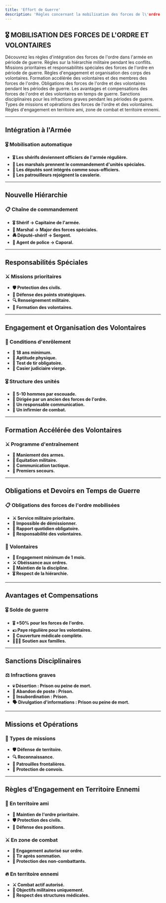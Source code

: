 ```yaml
---
title: 'Effort de Guerre'
description: 'Règles concernant la mobilisation des forces de l\'ordre et des volontaires en temps de guerre sur Red Frontier'
---
```


## 🎖️ MOBILISATION DES FORCES DE L'ORDRE ET VOLONTAIRES

<CardGroup cols={2}>
  <Card title="Forces de l'Ordre en Temps de Guerre - Intégration à l'Armée" icon="shield" href="#integration-armee">
    Découvrez les règles d'intégration des forces de l'ordre dans l'armée en période de guerre.
  </Card>

  <Card title="Forces de l'Ordre en Temps de Guerre - Nouvelle Hiérarchie" icon="list-ol" href="#nouvelle-hierarchie">
    Règles sur la hiérarchie militaire pendant les conflits.
  </Card>

  <Card title="Forces de l'Ordre en Temps de Guerre - Responsabilités Spéciales" icon="tasks" href="#responsabilites-speciales">
    Missions prioritaires et responsabilités spéciales des forces de l'ordre en période de guerre.
  </Card>

  <Card title="Corps des Volontaires - Engagement et Organisation" icon="user-plus" href="#engagement-volontaires">
    Règles d'engagement et organisation des corps des volontaires.
  </Card>

  <Card title="Corps des Volontaires - Formation Accélérée" icon="school" href="#formation-volontaires">
    Formation accélérée des volontaires et des membres des forces de l'ordre.
  </Card>

  <Card title="Règles Spéciales en Temps de Guerre - Obligations et Devoirs" icon="clipboard" href="#obligations-devoirs">
    Obligations des forces de l'ordre et des volontaires pendant les périodes de guerre.
  </Card>

  <Card title="Avantages et Compensations - Forces de l'Ordre et Volontaires" icon="money-bill-wave" href="#avantages-compensations">
    Les avantages et compensations des forces de l'ordre et des volontaires en temps de guerre.
  </Card>

  <Card title="Sanctions Disciplinaires" icon="gavel" href="#sanctions-disciplinaires">
    Sanctions disciplinaires pour les infractions graves pendant les périodes de guerre.
  </Card>

  <Card title="Missions et Opérations" icon="crosshairs" href="#missions-operations">
    Types de missions et opérations des forces de l'ordre et des volontaires.
  </Card>

  <Card title="Règles d'Engagement - En Territoire Ennemi" icon="crosshairs" href="#regles-engagement">
    Règles d'engagement en territoire ami, zone de combat et territoire ennemi.
  </Card>
</CardGroup>

---

## Intégration à l'Armée

### 🎖️ Mobilisation automatique

- **🎖️ Les shérifs deviennent officiers de l'armée régulière.**
- **🤠 Les marshals prennent le commandement d'unités spéciales.**
- **🚓 Les députés sont intégrés comme sous-officiers.**
- **🐎 Les patrouilleurs rejoignent la cavalerie.**

---

## Nouvelle Hiérarchie

### 📋 Chaîne de commandement

- **🎖️ Shérif → Capitaine de l'armée.**
- **🎯 Marshal → Major des forces spéciales.**
- **🚔 Député-shérif → Sergent.**
- **👮 Agent de police → Caporal.**

---

## Responsabilités Spéciales

### ⚔️ Missions prioritaires

- **🛡️ Protection des civils.**
- **🏰 Défense des points stratégiques.**
- **🔍 Renseignement militaire.**
- **👥 Formation des volontaires.**

---

## Engagement et Organisation des Volontaires

### 🤠 Conditions d'enrôlement

- **🔞 18 ans minimum.**
- **💪 Aptitude physique.**
- **🎯 Test de tir obligatoire.**
- **📜 Casier judiciaire vierge.**

### 🎖️ Structure des unités

- **🎯 5-10 hommes par escouade.**
- **👑 Dirigée par un ancien des forces de l'ordre.**
- **📡 Un responsable communication.**
- **🏥 Un infirmier de combat.**

---

## Formation Accélérée des Volontaires

### ⚔️ Programme d'entraînement

- **🎯 Maniement des armes.**
- **🐎 Équitation militaire.**
- **📡 Communication tactique.**
- **🏥 Premiers secours.**

---

## Obligations et Devoirs en Temps de Guerre

### 📋 Obligations des forces de l'ordre mobilisées

- **⚔️ Service militaire prioritaire.**
- **🚫 Impossible de démissionner.**
- **📝 Rapport quotidien obligatoire.**
- **👥 Responsabilité des volontaires.**

### 🤠 Volontaires

- **📜 Engagement minimum de 1 mois.**
- **⚔️ Obéissance aux ordres.**
- **🎯 Maintien de la discipline.**
- **🎖️ Respect de la hiérarchie.**

---

## Avantages et Compensations

### 🎖️ Solde de guerre

- **🎖️ +50% pour les forces de l'ordre.**
- **💵 Paye régulière pour les volontaires.**
- **🏥 Couverture médicale complète.**
- **👨‍👧‍👦 Soutien aux familles.**

---

## Sanctions Disciplinaires

### ⚖️ Infractions graves

- **💀 Désertion : Prison ou peine de mort.**
- **🏃 Abandon de poste : Prison.**
- **👥 Insubordination : Prison.**
- **🗣️ Divulgation d'informations : Prison ou peine de mort.**

---

## Missions et Opérations

### 🎯 Types de missions

- **🛡️ Défense de territoire.**
- **🔍 Reconnaissance.**
- **🚓 Patrouilles frontalières.**
- **💂 Protection de convois.**

---

## Règles d'Engagement en Territoire Ennemi

### 📝 En territoire ami

- **👮 Maintien de l'ordre prioritaire.**
- **🛡️ Protection des civils.**
- **🏰 Défense des positions.**

### ⚔️ En zone de combat

- **🔫 Engagement autorisé sur ordre.**
- **🎯 Tir après sommation.**
- **🚫 Protection des non-combattants.**

### 🔥 En territoire ennemi

- **⚔️ Combat actif autorisé.**
- **🎯 Objectifs militaires uniquement.**
- **🏥 Respect des structures médicales.**
